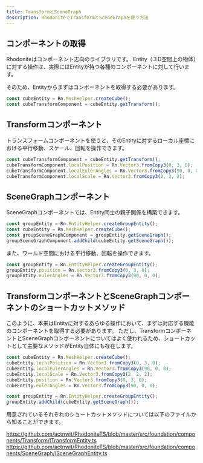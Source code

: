 ```yaml
---
title: TransformとSceneGraph
description: RhodoniteでTransformとSceneGraphを使う方法
---
```



<DocLayout>

## コンポーネントの取得

Rhodoniteはコンポーネント志向のライブラリです。
Entity（３D空間上の物体）に対する操作は、実際にはEntityが持つ各種のコンポーネントに対して行います。

そのため、Entityからまずはコンポーネントを取得する必要があります。

```typescript
const cubeEntity = Rn.MeshHelper.createCube();
const cubeTransformComponent = cubeEntity.getTransform();
```

## Transformコンポーネント

トランスフォームコンポーネントを使うと、そのEntityに対するローカル座標における平行移動、スケール、回転を操作できます。

```typescript
const cubeTransformComponent = cubeEntity.getTransform();
cubeTransformComponent.localPosition = Rn.Vector3.fromCopy3(0, 3, 0);
cubeTransformComponent.localEulerAngles = Rn.Vector3.fromCopy3(90, 0, 0);
cubeTransformComponent.localScale = Rn.Vector3.fromCopy3(2, 2, 2);
```

## SceneGraphコンポーネント

SceneGraphコンポーネントでは、Entity同士の親子関係を構築できます。

```typescript
const groupEntity = Rn.EntityHelper.createGroupEntity();
const cubeEntity = Rn.MeshHelper.createCube();
const groupSceneGraphComponent = groupEntity.getSceneGraph();
groupSceneGraphComponent.addChild(cubeEntity.getSceneGraph());
```

また、ワールド空間における平行移動、回転を操作できます。

```typescript
const groupEntity = Rn.EntityHelper.createGroupEntity();
groupEntity.position = Rn.Vector3.fromCopy3(0, 3, 0);
groupEntity.eulerAngles = Rn.Vector3.fromCopy3(90, 0, 0);
```

## TransformコンポーネントとSceneGraphコンポーネントのショートカットメソッド

このように、本来はEntityに対するあらゆる操作において、まずは対応する機能のコンポーネントを取得する必要があります。
ただし、TransformコンポーネントとSceneGraphコンポーネントについてはよく使われるため、ショートカットとして主要なメソッドがEntity自体にも存在します。

```typescript
const cubeEntity = Rn.MeshHelper.createCube();
cubeEntity.localPosition = Rn.Vector3.fromCopy3(0, 3, 0);
cubeEntity.localEulerAngles = Rn.Vector3.fromCopy3(90, 0, 0);
cubeEntity.localScale = Rn.Vector3.fromCopy3(2, 2, 2);
cubeEntity.position = Rn.Vector3.fromCopy3(0, 3, 0);
cubeEntity.eulerAngles = Rn.Vector3.fromCopy3(90, 0, 0);

const groupEntity = Rn.EntityHelper.createGroupEntity();
groupEntity.addChild(cubeEntity.getSceneGraph());
```

用意されているそれぞれのショートカットメソッドについては以下のファイルから知ることができます。

https://github.com/actnwit/RhodoniteTS/blob/master/src/foundation/components/Transform/ITransformEntity.ts
https://github.com/actnwit/RhodoniteTS/blob/master/src/foundation/components/SceneGraph/ISceneGraphEntity.ts

</DocLayout>
